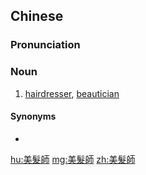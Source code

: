 ==Chinese==
{{zh-forms|s=美发师|type=21}}

===Pronunciation===
{{zh-pron
|m=měi髮shī
|cat=n
}}

===Noun===
{{zh-noun}}

# [[hairdresser]], [[beautician]] {{gloss|professional for haircutting or hairstyling}}

====Synonyms====
* {{zh-l|理髮員}}

{{zh-cat|Occupations}}

[[hu:美髮師]]
[[mg:美髮師]]
[[zh:美髮師]]